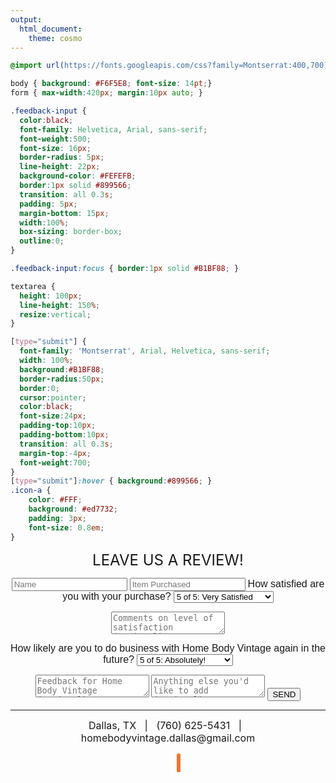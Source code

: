 ---
output: 
  html_document:
    theme: cosmo
---
<style type="text/css">
.icon-a {
    color: #FFF;
    background: #ed7732;
    border-radius: 2px;
    padding: 3px;
    font-size: 0.8em;
}
label {
     align-items: center;
     justify-content: center;
     margin: 0 auto;
     font-family: Helvetica;
     font-size: 12pt;
   }
</style>

```{css, echo = FALSE}
@import url(https://fonts.googleapis.com/css?family=Montserrat:400,700);

body { background: #F6F5E8; font-size: 14pt;}
form { max-width:420px; margin:10px auto; }

.feedback-input {
  color:black;
  font-family: Helvetica, Arial, sans-serif;
  font-weight:500;
  font-size: 16px;
  border-radius: 5px;
  line-height: 22px;
  background-color: #FEFEFB;
  border:1px solid #899566;
  transition: all 0.3s;
  padding: 5px;
  margin-bottom: 15px;
  width:100%;
  box-sizing: border-box;
  outline:0;
}

.feedback-input:focus { border:1px solid #B1BF88; }

textarea {
  height: 100px;
  line-height: 150%;
  resize:vertical;
}

[type="submit"] {
  font-family: 'Montserrat', Arial, Helvetica, sans-serif;
  width: 100%;
  background:#B1BF88;
  border-radius:50px;
  border:0;
  cursor:pointer;
  color:black;
  font-size:24px;
  padding-top:10px;
  padding-bottom:10px;
  transition: all 0.3s;
  margin-top:-4px;
  font-weight:700;
}
[type="submit"]:hover { background:#899566; }
.icon-a {
    color: #FFF;
    background: #ed7732;
    padding: 3px;
    font-size: 0.8em;
}
```

<center><font size="5">LEAVE US A REVIEW!</font></center>

<center>
<form action="https://formspree.io/f/xnqyzvnl" method="POST"> 
  <input name="Name" type="text" class="feedback-input" placeholder="Name" />
  <input name="Item" type="text" class="feedback-input" placeholder="Item Purchased" />
  <label for="sat">How satisfied are you with your purchase?</label>
      <select name="Satisfaction Level (out of 5)" id="sat">
        <option value="5">5 of 5: Very Satisfied</option>
        <option value="4">4 of 5: Satisfied</option>
        <option value="3">3 of 5: Feeling OK</option>
        <option value="2">2 of 5: Unsatisfied</option>
        <option value="1">1 of 5: Very Unsatisfied</option>
      </select>
      <br>
      
  <textarea name="Comments about Satisfaction" class="feedback-input" placeholder="Comments on level of satisfaction (optional)"></textarea>
    <label for="sat">How likely are you to do business with Home Body Vintage again in the future?</label>
      <select name="Buy Again? (out of 5)" id="sat">
        <option value="5">5 of 5: Absolutely!</option>
        <option value="4">4 of 5: Very Likely</option>
        <option value="3">3 of 5: Possibly</option>
        <option value="2">2 of 5: Most Likely Not</option>
        <option value="1">1 of 5: Never Again!</option>
      </select>
      <br>
      
  <textarea name="Feedback for SLC Vintage Goods" class="feedback-input" placeholder="Feedback for Home Body Vintage (optional)"></textarea>
      
  <textarea name="Additional Comments" class="feedback-input" placeholder="Anything else you'd like to add (optional)"></textarea>
  <input type="submit" value="SEND"/>
</form>
</center>

***

<center><font size="3">
Dallas, TX &nbsp; | &nbsp;
(760) 625-5431 &nbsp; | &nbsp;
homebodyvintage.dallas@gmail.com 
</font>
<br>

<font size="5">
<a href="https://www.instagram.com/home.body.vintage/" class="fa fa-instagram" style="color:black"></a>&nbsp;&nbsp;
<a href="https://www.pinterest.com/adrianaacastilllo/" class="fa fa-pinterest" style="color:#f22c2c"></a>&nbsp;&nbsp;
<a href="https://www.etsy.com/shop/SLCVintageGoods/" class="fa fa-etsy icon-a"></a></font>
</center>
